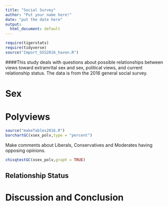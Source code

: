 ---
title: "Social Survey"
author: "Put your name here!"
date: "put the date here"
output:
  html_document: default
---

```{r include=FALSE,echo=FALSE}
require(tigerstats)
require(tidyverse)
source("Import_GSS2016_haven.R")
```
<!-- We recommend you use git branches -- create a separate branch for each major section i.e. Introduction, Methods, Results, Inferential Results, and Discussion and Conclusions - leave the YAML block untouched until the final merge where you put in your own name !-->



<!--In this section you explain what you are trying to show.  Where did the data come from?  What is the research or other question you are trying to answer?!-->   

####This study deals with questions about possible relationships between views toward extramrital sex and sex, political views, and current relationship status. The data is from the 2016 general social survey.



# Sex

<!--Decide on your methods:  use "variable analysis" or other appropriate descriptors.  Make sure to choose at least one graphical method and at least one numerical method.!-->



# Polyviews

```{r}
source("makeTables2016.R")
barchartGC(xsex_polv,type = "percent")
```

Make comments about Liberals, Conservatives and Moderates having opposing opinions.

```{r}
chisqtestGC(xsex_polv,graph = TRUE)
```


<!--Divide this section into two sub-sections:  One for your descriptive  results and one for your inferential results.!-->

## Relationship Status





# Discussion and Conclusion

<!--Discussion and conclusion here.  If you found a relationship be sure to consider whether the relationship occurs because one of the variables causes the other, or whether they perhasps are related for some other reason.  Watch the chapter 6 videos from the GeorgeTown videos collection.!-->
